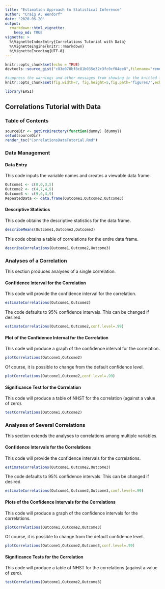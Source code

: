 ```yaml
---
title: "Estimation Approach to Statistical Inference"
author: "Craig A. Wendorf"
date: "2020-06-20"
output: 
  rmarkdown::html_vignette:
    keep_md: TRUE
vignette: >
  %\VignetteIndexEntry{Correlations Tutorial with Data}
  %\VignetteEngine{knitr::rmarkdown}
  %\VignetteEncoding{UTF-8}
---
```


```r
knitr::opts_chunk$set(echo = TRUE)
devtools::source_gist("c83e078bf8c81b035e32c3fc0cf04ee8",filename="render_toc.R")
```

```r
#suppress the warnings and other messages from showing in the knitted file.
knitr::opts_chunk$set(fig.width=7, fig.height=5,fig.path='figures/',echo=TRUE,warning=FALSE,message=FALSE)
```

```r
library(EASI)
```

## Correlations Tutorial with Data

### Table of Contents

```r
sourceDir <- getSrcDirectory(function(dummy) {dummy})
setwd(sourceDir)
render_toc("CorrelationsDataTutorial.Rmd")
```

### Data Management

#### Data Entry

This code inputs the variable names and creates a viewable data frame.
```r
Outcome1 <- c(0,0,3,5)
Outcome2 <- c(4,7,4,9)
Outcome3 <- c(9,6,4,9)
RepeatedData <- data.frame(Outcome1,Outcome2,Outcome3)
```

#### Descriptive Statistics

This code obtains the descriptive statistics for the data frame.
```r
describeMeans(Outcome1,Outcome2,Outcome3)
```

This code obtains a table of correlations for the entire data frame.
```r
describeCorrelations(Outcome1,Outcome2,Outcome3)
```

### Analyses of a Correlation

This section produces analyses of a single correlation.

#### Confidence Interval for the Correlation

This code will provide the confidence interval for the correlation.
```r
estimateCorrelations(Outcome1,Outcome2)
```

The code defaults to 95% confidence intervals. This can be changed if desired.
```r
estimateCorrelations(Outcome1,Outcome2,conf.level=.99)
```

#### Plot of the Confidence Interval for the Correlation

This code will produce a graph of the confidence interval for the correlation.
```r
plotCorrelations(Outcome1,Outcome2)
```

Of course, it is possible to change from the default confidence level.
```r
plotCorrelations(Outcome1,Outcome2,conf.level=.99)
```

#### Significance Test for the Correlation

This code will produce a table of NHST for the correlation (against a value of zero).
```r
testCorrelations(Outcome1,Outcome2)
```

### Analyses of Several Correlations

This section extends the analyses to correlations among multiple variables.

#### Confidence Intervals for the Correlations

This code will provide the confidence intervals for the correlations.
```r
estimateCorrelations(Outcome1,Outcome2,Outcome3)
```

The code defaults to 95% confidence intervals. This can be changed if desired.
```r
estimateCorrelations(Outcome1,Outcome2,Outcome3,conf.level=.99)
```

#### Plots of the Confidence Intervals for the Correlations

This code will produce a graph of the confidence intervals for the correlations.
```r
plotCorrelations(Outcome1,Outcome2,Outcome3)
```

Of course, it is possible to change from the default confidence level.
```r
plotCorrelations(Outcome1,Outcome2,Outcome3,conf.level=.99)
```

#### Significance Tests for the Correlation

This code will produce a table of NHST for the correlations (against a value of zero).
```r
testCorrelations(Outcome1,Outcome2,Outcome3)
```
